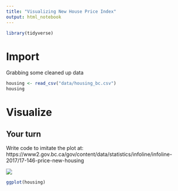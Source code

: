 ```yaml
---
title: "Visualizing New House Price Index"
output: html_notebook
---
```


```r
library(tidyverse)
```

# Import

Grabbing some cleaned up data

```r
housing <- read_csv("data/housing_bc.csv")
housing
```

# Visualize

## Your turn

Write code to imitate the plot at: https://www2.gov.bc.ca/gov/content/data/statistics/infoline/infoline-2017/17-146-price-new-housing

![](https://www2.gov.bc.ca/assets/gov/data/statistics/infoline/infoline-2017/price_new_housing_1117.png)


```r
ggplot(housing)
```